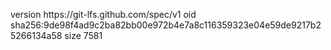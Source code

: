 version https://git-lfs.github.com/spec/v1
oid sha256:9de98f4ad9c2ba82bb00e972b4e7a8c116359323e04e59de9217b25266134a58
size 7581
